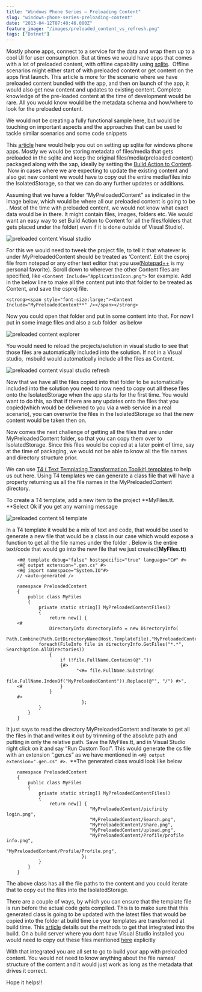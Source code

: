 ```yaml
---
title: "Windows Phone Series – Preloading Content"
slug: "windows-phone-series-preloading-content"
date: "2013-04-12T07:40:46.000Z"
feature_image: "/images/preloaded_content_vs_refresh.png"
tags: ["Dotnet"]
---
```


Mostly phone apps, connect to a service for the data and wrap them up to a cool UI for user consumption. But at times we would have apps that comes with a lot of preloaded content, with offline capability using [sqlite](http://visualstudiogallery.msdn.microsoft.com/cd120b42-30f4-446e-8287-45387a4f40b7).  Offline scenarios might either start of with preloaded content or get content on the apps first launch. This article is more for the scenario where we have preloaded content bundled with the app, and then on launch of the app, it would also get new content and updates to existing content. Complete knowledge of the pre-loaded content at the time of development would be rare. All you would know would be the metadata schema and how/where to look for the preloaded content.

We would not be creating a fully functional sample here, but would be touching on important aspects and the approaches that can be used to tackle similar scenarios and some code snippets

This [article](http://blogs.windows.com/windows_phone/b/wpdev/archive/2013/03/12/using-the-sqlite-database-engine-with-windows-phone-8-apps.aspx) here would help you out on setting up sqlite for windows phone apps. Mostly we would be storing metadata of files/media that gets preloaded in the sqlite and keep the original files/media(preloaded content) packaged along with the xap, ideally by setting the [Build Action to Content](http://msdn.microsoft.com/en-in/library/windowsphone/develop/ff967560\(v=vs.105\).aspx#BKMK_Media).  Now in cases where we are expecting to update the existing content and also get new content we would have to copy out the entire media/files into the IsolatedStorage, so that we can do any further updates or additions.

Assuming that we have a folder “MyPreloadedContent” as indicated in the image below, which would be where all our preloaded content is going to be . Most of the time with preloaded content, we would not know what exact data would be in there. It might contain files, images, folders etc. We would want an easy way to set Build Action to Content for all the files/folders that gets placed under the folder( even if it is done outside of Visual Studio).

![preloaded content Visual studio](/images/preloaded_content_Visual_studio.png)

For this we would need to tweek the project file, to tell it that whatever is under MyPreloadedContent should be treated as ‘Content’. Edit the csproj file from notepad or any other text editor that you use([Notepad++](http://notepad-plus-plus.org/) is my personal favorite). Scroll down to wherever the other Content files are specified, like `<Content Include="ApplicationIcon.png">` for example. Add in the below line to make all the content put into that folder to be treated as Content, and save the csproj file.

    <strong><span style="font-size:large;"><Content Include="MyPreloadedContent**" /></span></strong>
    

Now you could open that folder and put in some content into that. For now I put in some image files and also a sub folder  as below

![preloaded content explorer](/images/preloaded_content_explorer.png)

You would need to reload the projects/solution in visual studio to see that those files are automatically included into the solution. If not in a Visual studio,  msbuild would automatically include all the files as Content.

![preloaded content visual studio refresh](/images/preloaded_content_vs_refresh.png)

Now that we have all the files copied into that folder to be automatically included into the solution you need to now need to copy out all these files onto the IsolatedStorage when the app starts for the first time. You would want to do this, so that if there are any updates onto the files that you copied(which would be delivered to you via a web service in a real scenario), you can overwrite the files in the IsolatedStorage so that the new content would be taken then on.

Now comes the next challenge of getting all the files that are under MyPreloadedContent folder, so that you can copy them over to IsolatedStorage. Since this files would be copied at a later point of time, say at the time of packaging, we would not be able to know all the file names and directory structure prior.

We can use [T4 ( Text Templating Transformation Toolkit) templates](http://msdn.microsoft.com/en-us/library/vstudio/bb126445.aspx) to help us out here. Using T4 templates we can generate a class file that will have a property returning us all the file names in the MyPreloadedContent directory.

To create a T4 template, add a new item to the project \*\*MyFiles.tt. \*\*Select Ok if you get any warning message

![preloaded content t4 template](/images/preloaded_content_t4_template.jpg)

In a T4 template it would be a mix of text and code, that would be used to generate a new file that would be a class in our case which would expose a function to get all the file names under the folder . Below is the entire text/code that would go into the new file that we just created(**MyFiles.tt**)

        <#@ template debug="false" hostspecific="true" language="C#" #>
        <#@ output extension=".gen.cs" #>
        <#@ import namespace="System.IO"#>
        // <auto-generated />
    
        namespace PreloadedContent
        {
            public class MyFiles
            {
                private static string[] MyPreloadedContentFiles()
                {
                    return new[] {
        <#
                    DirectoryInfo directoryInfo = new DirectoryInfo(
                       Path.Combine(Path.GetDirectoryName(Host.TemplateFile),"MyPreloadedContent"));
                foreach(FileInfo file in directoryInfo.GetFiles("*.*", SearchOption.AllDirectories))
                    {
                        if (!file.FullName.Contains(@"."))
                        {#>
                              "<#= file.FullName.Substring(
                              file.FullName.IndexOf("MyPreloadedContent")).Replace(@"", "/") #>",
        <#              }
                    }
        #>
                                };
                }
            }
        }
    

It just says to read the directory MyPreloadedContent and iterate to get all the files in that and writes it out by trimming of the absolute path and putting in only the relative path. Save the MyFiles.tt, and in Visual Studio right click on it and say “Run Custom Tool”. This would generate the cs file with an extension “.gen.cs” as we have mentioned in `<#@ output extension=".gen.cs" #>`.  \*\*The generated class would look like below

        namespace PreloadedContent
        {
            public class MyFiles
            {
                private static string[] MyPreloadedContentFiles()
                {
                    return new[] {
                                   "MyPreloadedContent/picfinity login.png",
                                   "MyPreloadedContent/Search.png",
                                   "MyPreloadedContent/Share.png",
                                   "MyPreloadedContent/upload.png",
                                   "MyPreloadedContent/Profile/profile info.png",
                                   "MyPreloadedContent/Profile/Profile.png",
                                };
                }
            }
        }
    
    

The above class has all the file paths to the content and you could iterate that to copy out the files into the IsolatedStorage.

There are a couple of ways, by which you can ensure that the template file is run before the actual code gets compiled. This is to make sure that this generated class is going to be updated with the latest files that would be copied into the folder at build time i.e your templates are transformed at build time. This [article](http://msdn.microsoft.com/en-us/library/ee847423.aspx) details out the methods to get that integrated into the build. On a build server where you dont have Visual Studio installed you would need to copy out these files mentioned [here](http://msdn.microsoft.com/en-us/library/ee847423.aspx#buildserver) explicitly

With that integrated you are all set to go to build your app with preloaded content. You would not need to know anything about the file names/ structure of the content and it would just work as long as the metadata that drives it correct.

Hope it helps!!